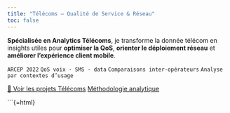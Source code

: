 ```yaml
---
title: "Télécoms — Qualité de Service & Réseau"
toc: false
---
```


<!-- Bannière contrôlée (largeur + hauteur), avec <img> pour voir tout de suite si le chemin est bon -->
<div class="hero-telecom-wrap">
  
  <!-- ===== CAS B : si tu l'as nommé banner-telecom.jpg (ou autre) =====
  <img src="../assets/banners/banner-telecom.jpg"
       alt="Bannière Télécoms" class="hero-banner-telecom" loading="eager" />
  -->
</div>

**Spécialisée en Analytics Télécoms**, je transforme la donnée télécom en insights utiles pour **optimiser la QoS**, **orienter le déploiement réseau** et **améliorer l’expérience client mobile**.

`ARCEP 2022`{.badge} `QoS voix · SMS · data`{.badge} `Comparaisons inter-opérateurs`{.badge} `Analyse par contextes d’usage`{.badge}

[🔎 Voir les projets Télécoms](projets.qmd){.btn .btn-primary}
[Méthodologie analytique](../methode/index.qmd){.btn .btn-outline-primary}

```{=html}
<style>
/* Contrainte de longueur (largeur) + centrage */
.hero-telecom-wrap{
  width: min(92vw, 1100px);  /* largeur max 1100px, sinon 92% de l'écran */
  margin: 0 auto 10px auto;  /* centré */
}

/* Bannière : même rendu que tes autres pages */
.hero-banner-telecom{
  width: 100%;
  height: 240px;            /* ajuste 220 / 240 / 260 */
  object-fit: cover;        /* recadrage propre */
  object-position: 55% 50%; /* focus antenne+fibre (mets 50% 50% si tu veux centre exact) */
  border-radius: 12px;
  display: block;
  box-shadow: 0 6px 18px rgba(0,0,0,.08);
  margin: 0 0 24px 0;
}

/* Mobile */
@media (max-width: 600px){
  .hero-telecom-wrap{ width: calc(100vw - 32px); }
  .hero-banner-telecom{ height: 200px; }
}
</style>
